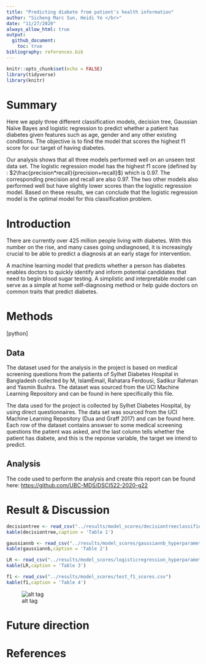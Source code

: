 ```yaml
---
title: "Predicting diabete from patient's health information"
author: "Sicheng Marc Sun, Heidi Ye </br>"
date: "11/27/2020"
always_allow_html: true
output: 
  github_document:
    toc: true
bibliography: references.bib
---
```


```r
knitr::opts_chunk$set(echo = FALSE)
library(tidyverse)
library(knitr)
```

# Summary

Here we apply three different classification models, decision tree, Gaussian Naïve Bayes and logistic regression to predict whether a patient has diabetes given features such as age, gender and any other existing conditions. The objective is to find the model that scores the highest f1 score for our target of having diabetes. 

Our analysis shows that all three models performed well on an unseen test data set. The logistic regression model has the highest f1 score (defined by : $2\frac{precision*recall}{precision+recall}$) which is 0.97. The corresponding precision and recall are also 0.97. The two other models also performed well but have slightly lower scores than the logistic regression model. Based on these results, we can conclude that the logistic regression model is the optimal model for this classification problem. 


# Introduction

There are currently over 425 million people living with diabetes. With this number on the rise, and many cases going undiagnosed, it is increasingly crucial to be able to predict a diagnosis at an early stage  for intervention.

A machine learning model that predicts whether a person has diabetes enables doctors to quickly identify and inform potential candidates that need to begin blood sugar testing.
A simplistic and interpretable model can serve as a simple at home self-diagnosing method or help guide doctors on common traits that predict diabetes. 


# Methods
[python]

## Data

The dataset used for the analysis in the project is based on medical screening questions from the patients of Sylhet Diabetes Hospital in Bangladesh collected by M, IslamEmail, Rahatara Ferdousi, Sadikur Rahman and Yasmin Bushra. The dataset was sourced from the UCI Machine Learning Repository and can be found in here specifically this file.

The data used for the project is collected by Sylhet Diabetes Hospital, by using direct questionnaires. The data set was sourced from the UCI Machine Learning Repository (Dua and Graff 2017) and can be found here. Each row of the dataset contains answser to some medical screening questions the patient was asked, and the last column tells whether the patient has diabete, and this is the reponse variable, the target we intend to predict.

## Analysis

The code used to perform the analysis and create this report can be found here: <https://github.com/UBC-MDS/DSCI522-2020-g22>

# Result & Discussion

```r
decisiontree <- read_csv("../results/model_scores/decisiontreeclassifier_hyperparameters.csv")
kable(decisiontree,caption = 'Table 1')

gaussiannb <- read_csv("../results/model_scores/gaussiannb_hyperparameters.csv")
kable(gaussiannb,caption = 'Table 2')

LR <- read_csv("../results/model_scores/logisticregression_hyperparameters.csv")
kable(LR,caption = 'Table 3')

f1 <- read_csv("../results/model_scores/test_f1_scores.csv")
kable(f1,caption = 'Table 4')
```

![alt tag](../results/predictor_distributions.png)

# Future direction

# References
